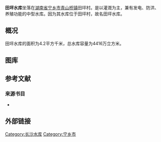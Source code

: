 {{Infobox Reservoir | 
|name                     = 田坪水库
|nickname<!-- 湖泊名 -->  = 
|image                    = Tian Ping Reservoir 1.jpg
|image_caption            = 田坪水库
|map                      = 
|map_caption              = 
|code <!--  代码 -->                         = BFF10H01483
|class <!-- 级别 -->                         = 大（二）型水库
|location_of_reservoir <!-- 水库位置 -->     = [[湖南省|湖南省]][[宁乡市|宁乡市]][[青山桥镇_(宁乡市)|青山桥镇]]
|location_of_dam <!-- 大坝位置 -->           = 田坪村
|inflow   <!-- 上有流入河流名 -->            = 
|outflow  <!-- 下游流出河流名 -->            = [[沩水河|沩水]]（[[湘江|湘江]]支流）
|catchment_area  <!-- 积水面积 -->           = 49.7
|reservoir_area  <!-- 水库面积 -->           = 4.2万
|mean_depth   <!-- 平均水深 -->              = 
|maximum_depth  <!-- 最大水深 -->            = 
|flood_level   <!-- 洪水位 -->               = 
|normal_water_level <!-- 正常水位 -->        = 
|dead_water_level  <!--死水位  -->           = 
|water_quality  <!-- 水质 -->                = 淡水
|island    <!-- 岛屿 -->                     = 
|maximum_storage_capacity <!-- 最大库容 -->  = 
|normal_storage_capacity <!-- 正常库容 -->   = 4416万
|dead_storage_capacity <!--  -->             = 
|type_of_dam   <!-- 大坝类型土质 -->         = 
|elevation_of_dam <!-- 坝顶高 -->            = 
|height_of_dam    <!-- 最大坝高 -->          = 
|length_of_dam    <!-- 坝顶长度 -->          = 
|width_of_dam  <!-- 坝顶宽度 -->             = 
|installed_capacity  <!-- 发电机容量 -->     = 
|start   <!-- 开建时间 -->                   = 20世纪70年代
|complete  <!--竣工时间  -->                 = 
|cost                                        = 
|emigrate    <!--移民数字  -->               = 
|latd = 27.9946
|latm = 
|lats = 
|latNS = N
|longd = 111.9986
|longm = 
|longs = 
|longEW = E
|website <!-- 官方网 -->  = 
|footnotes = 
}}
<mapframe latitude="27.9946" longitude="111.9986" zoom="13" width="280" height="300" align="right" />
'''田坪水库'''坐落在[[湖南省|湖南省]][[宁乡市|宁乡市]][[青山桥镇_(宁乡市)|青山桥镇]]田坪村。{{sfnb|黄海潮|姜宏照|2002|p=35}}是以灌溉为主，兼有发电、防洪、养殖功能的中型水库。{{sfnb|黄海潮|姜宏照|2002|p=35}}因为其水库位于田坪村，故名田坪水库。{{sfnb|黄海潮|姜宏照|2002|p=35}}

==概况==
田坪水库的面积为4.2平方千米，总水库容量为4416万立方米。{{sfnb|黄海潮|姜宏照|2002|p=35}}

== 图库 ==
{{wide image|Puji Temple,Ningxiang County Panorama 02.jpg|1000px|<center>从芙蓉山俯视田坪水库全景。}}

==参考文献==
{{reflist}}
===来源书目===
*{{cite book |author1=黄海潮|author2=姜宏照|title=《宁乡史地》|year=2002|publisher=南方出版社|location=海南省海口市|pages=18|isbn=7-80660-538-X|ref=harv}}

== 外部链接 ==
{{Commons category|Tianping Reservoir|田坪水库}}
{{宁乡县历史文化}}
{{DEFAULTSORT:Tian田坪水库}}
[[Category:长沙水库|Category:长沙水库]]
[[Category:宁乡市|Category:宁乡市]]